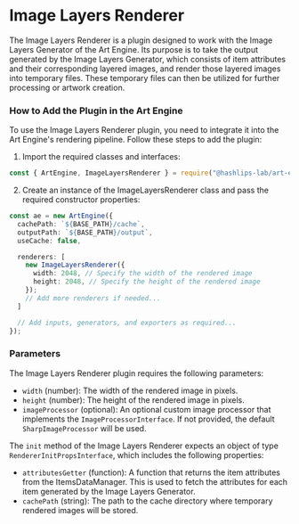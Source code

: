 
# Image Layers Renderer

The Image Layers Renderer is a plugin designed to work with the Image Layers Generator of the Art Engine. Its purpose is to take the output generated by the Image Layers Generator, which consists of item attributes and their corresponding layered images, and render those layered images into temporary files. These temporary files can then be utilized for further processing or artwork creation.

### How to Add the Plugin in the Art Engine

To use the Image Layers Renderer plugin, you need to integrate it into the Art Engine's rendering pipeline. Follow these steps to add the plugin:

1.  Import the required classes and interfaces:

```ts copy
const { ArtEngine, ImageLayersRenderer } = require("@hashlips-lab/art-engine");
```

2. Create an instance of the ImageLayersRenderer class and pass the required constructor properties:

```ts copy
const ae = new ArtEngine({
  cachePath: `${BASE_PATH}/cache`,
  outputPath: `${BASE_PATH}/output`,
  useCache: false,

  renderers: [
    new ImageLayersRenderer({
      width: 2048, // Specify the width of the rendered image
      height: 2048, // Specify the height of the rendered image
    });
    // Add more renderers if needed...
  ]

  // Add inputs, generators, and exporters as required...
});
```

### Parameters

The Image Layers Renderer plugin requires the following parameters:

- `width` (number): The width of the rendered image in pixels.
- `height` (number): The height of the rendered image in pixels.
- `imageProcessor` (optional): An optional custom image processor that implements the `ImageProcessorInterface`. If not provided, the default `SharpImageProcessor` will be used.

The `init` method of the Image Layers Renderer expects an object of type `RendererInitPropsInterface`, which includes the following properties:

- `attributesGetter` (function): A function that returns the item attributes from the ItemsDataManager. This is used to fetch the attributes for each item generated by the Image Layers Generator.
- `cachePath` (string): The path to the cache directory where temporary rendered images will be stored.
